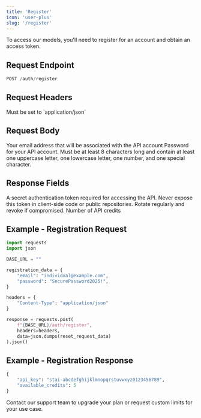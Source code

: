 ```yaml
---
title: 'Register'
icon: 'user-plus'
slug: '/register'
---
```


To access our models, you'll need to register for an account and obtain an access token.

## Request Endpoint

```python
POST /auth/register
```

## Request Headers

<ParamField header="Content-Type" type="string" required>
  Must be set to `application/json`
</ParamField>

## Request Body

<ParamField body="email" type="string" required>
  Your email address that will be associated with the API account
</ParamField>

<ParamField body="password" type="string" required>
  Password for your API account. Must be at least 8 characters long and contain at least one uppercase letter, one lowercase letter, one number, and one special character.
</ParamField>

## Response Fields

<ResponseField name="access_token" type="string">
  A secret authentication token required for accessing the API. Never expose this token in client-side code or public repositories. Rotate regularly and revoke if compromised.
</ResponseField>

<ResponseField name="available_credits" type="int">
  Number of API credits
</ResponseField>

## Example - Registration Request

```python
import requests
import json

BASE_URL = ""

registration_data = {
    "email": "individual@example.com",
    "password": "SecurePassword2025!",
}

headers = {
    "Content-Type": "application/json"
}

response = requests.post(
    f"{BASE_URL}/auth/register",
    headers=headers,
    data=json.dumps(reset_request_data)
).json()

```

## Example - Registration Response

```python
{
    "api_key": "stai-abcdefghijklmnopqrstuvwxyz0123456789",
    "available_credits": 5
}
```

<Note>
  Contact our support team to upgrade your plan or request custom limits for your use case.
</Note>